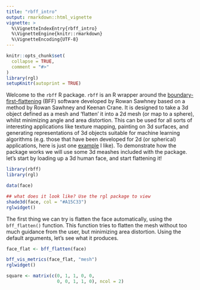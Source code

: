 ```yaml
---
title: "rbff_intro"
output: rmarkdown::html_vignette
vignette: >
  %\VignetteIndexEntry{rbff_intro}
  %\VignetteEngine{knitr::rmarkdown}
  %\VignetteEncoding{UTF-8}
---
```


```r
knitr::opts_chunk$set(
  collapse = TRUE,
  comment = "#>"
)
library(rgl)
setupKnitr(autoprint = TRUE)
```

Welcome to the `rbff` R package. `rbff` is an R wrapper around the [boundary-first-flattening](https://geometrycollective.github.io/boundary-first-flattening/) (BFF) software developed by Rowan Sawhney based on a method by Rowan Sawhney and Keenan Crane. It is designed to take a 3d object defined as a mesh and 'flatten' it into a 2d mesh (or map to a sphere), whilst minimizing angle and area distortion. This can be used for all sorts of interesting applications like texture mapping, painting on 3d surfaces, and generating representations of 3d objects suitable for machine learning algorithms (e.g. those that have been developed for 2d (or spherical) applications, here is just one [example](https://onlinelibrary.wiley.com/doi/full/10.1111/cgf.14094) I like). To demonstrate how the package works we will use some 3d meashes included with the package. let's start by loading up a 3d human face, and start flattening it!

```r
library(rbff)
library(rgl)

data(face)

## what does it look like? Use the rgl package to view
shade3d(face, col = "#A15C33")
rglwidget()
```

The first thing we can try is flatten the face automatically, using the `bff_flatten()` function. This function tries to flatten the mesh without too much guidance from the user, but minimizing area distortion. Using the default arguments, let's see what it produces.

```r

face_flat <- bff_flatten(face)

bff_vis_metrics(face_flat, "mesh")
rglwidget() 

```

```r
square <- matrix(c(0, 1, 1, 0, 0,
                   0, 0, 1, 1, 0), ncol = 2)


```

```r

```




